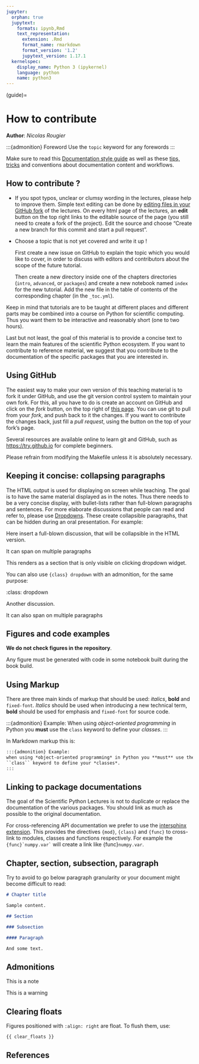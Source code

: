 ```yaml
---
jupyter:
  orphan: true
  jupytext:
    formats: ipynb,Rmd
    text_representation:
      extension: .Rmd
      format_name: rmarkdown
      format_version: '1.2'
      jupytext_version: 1.17.1
  kernelspec:
    display_name: Python 3 (ipykernel)
    language: python
    name: python3
---
```


(guide)=

# How to contribute

**Author**: *Nicolas Rougier*

:::{admonition} Foreword
Use the `topic` keyword for any forewords
:::

Make sure to read this [Documentation style guide] as well as these
[tips, tricks] and conventions about documentation content and workflows.

## How to contribute ?

- If you spot typos, unclear or clumsy wording in the lectures, please
  help to improve them. Simple text editing can be done by [editing files
  in your GitHub fork](https://help.github.com/articles/editing-files-in-your-repository/) of
  the lectures. On every html page of the lectures, an **edit**
  button on the top right links to the editable source of the page (you still
  need to create a fork of the project). Edit the source and choose
  "Create a new branch for this commit and start a pull request".

- Choose a topic that is not yet covered and write it up !

  First create a new issue on GitHub to explain the topic which you would
  like to cover, in order to discuss with editors and contributors about
  the scope of the future tutorial.

  Then create a new directory inside one of the chapters directories (`intro`,
  `advanced`, or `packages`) and create a new notebook named `index` for the
  new tutorial. Add the new file in the table of contents of the corresponding
  chapter (in the `_toc.yml`).

Keep in mind that tutorials are to be taught at different places and
different parts may be combined into a course on Python for scientific
computing. Thus you want them to be interactive and reasonably short (one
to two hours).

Last but not least, the goal of this material is to provide a concise
text to learn the main features of the scientific Python ecosystem. If
you want to contribute to reference material, we suggest that you
contribute to the documentation of the specific packages that you are
interested in.

## Using GitHub

The easiest way to make your own version of this teaching material
is to fork it under GitHub, and use the git version control system to
maintain your own fork. For this, all you have to do is create an account
on GitHub and click on the *fork* button, on the top right of [this
page](https://github.com/scipy-lectures/scientific-python-lectures). You can use git to pull from your *fork*, and push back to it the
changes. If you want to contribute the changes back, just fill a
*pull request*, using the button on the top of your fork's page.

Several resources are available online to learn git and GitHub, such as
<https://try.github.io> for complete beginners.

Please refrain from modifying the Makefile unless it is absolutely
necessary.

## Keeping it concise: collapsing paragraphs

The HTML output is used for displaying on screen while teaching. The goal
is to have the same material displayed as in the notes. Thus there needs
to be a very concise display, with bullet-lists rather than full-blown
paragraphs and sentences. For more elaborate discussions that people can
read and refer to, please use
[Dropdowns](https://jupyterbook.org/en/stable/interactive/hiding.html#hide-markdown-using-myst-markdown).
These create collapsible paragraphs, that can be hidden during an oral
presentation.  For example:

::: {toggle}

Here insert a full-blown discussion, that will be collapsible in the HTML
version.

It can span on multiple paragraphs
:::

This renders as a section that is only visible on clicking dropdown widget.

You can also use `{class} dropdown` with an admonition, for the same purpose:

::: {note}
:class: dropdown

Another discussion.

It can also span on multiple paragraphs
:::

## Figures and code examples

**We do not check figures in the repository**.

Any figure must be generated with code in some notebook built during the book
build.

## Using Markup

There are three main kinds of markup that should be used: *italics*, **bold**
and `fixed-font`. *Italics* should be used when introducing a new technical
term, **bold** should be used for emphasis and `fixed-font` for source code.

:::{admonition} Example:
When using *object-oriented programming* in Python you **must** use the
`class` keyword to define your *classes*.
:::

In Markdown markup this is:

```markdown
:::{admonition} Example:
when using *object-oriented programming* in Python you **must** use the
``class`` keyword to define your *classes*.
:::
```

## Linking to package documentations

The goal of the Scientific Python Lectures is not to duplicate or replace
the documentation of the various packages. You should link as much as
possible to the original documentation.

For cross-referencing API documentation we prefer to use the [intersphinx
extension](https://www.sphinx-doc.org/en/master/usage/extensions/index.html#built-in-extensions). This provides
the directives `{mod}`, `{class}` and `{func}` to cross-link to modules,
classes and functions respectively. For example the `` {func}`numpy.var` `` will
create a link like {func}`numpy.var`.

## Chapter, section, subsection, paragraph

Try to avoid to go below paragraph granularity or your document might become
difficult to read:

```markdown
# Chapter title

Sample content.

## Section

### Subsection

#### Paragraph

And some text.
```

## Admonitions

:::{note}
This is a note
:::

:::{warning}
This is a warning
:::

## Clearing floats

Figures positioned with `:align: right` are float. To flush them, use:

```markdown
{{ clear_floats }}
```

## References

[documentation style guide]: https://documentation-style-guide-sphinx.readthedocs.org/en/latest/style-guide.html
[tips, tricks]: https://docness.readthedocs.org/en/latest/index.html
